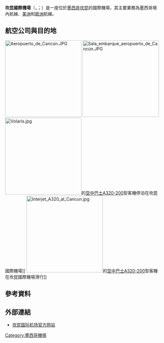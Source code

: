 {{noteTA
|G1=地名
|1=zh-cn:盖特威克; zh-hk:格域; zh-tw:蓋威克;
|2=zh-cn:埃德蒙顿; zh-hk:愛民頓;zh-tw:艾德蒙頓
|3=zh-cn:航站楼; zh-hant:航廈
}}
{{Infobox Airport
| name         = 坎昆國際機場<br>Cancún International Airport<br>Aeropuerto Internacional de Cancún
| nativename   =
| nativename-a =
| nativename-r =
| image        = CUNterminal3.jpg
| image-width  = 250
| caption      =
| IATA         = CUN
| ICAO         = MMUN
| type         = 公用
| owner        =
| operator     = Grupo Aeroportuario del Sureste
| city-served  = {{MEX}} [[坎昆|坎昆]]
| location     = {{MEX}} [[坎昆|坎昆]]
| hub          =
| elevation-f  = 20
| elevation-m  = 6
| coordinates  = {{coord|21|02|12|N|86|52|37|W|region:MX_type:airport}}
| website      = [https://www.cancun-airport.net Cancun International Airport]
| metric-elev  =
| metric-rwy   =
| r1-number    = 12R/30L
| r1-length-f  = 11,483
| r1-surface   = 瀝青
| r2-number    = 12L/30R
| r2-length-f  = 9,186
| r2-surface   = 瀝青
| stat-year    = 2011
| stat1-header = 總旅客流量
| stat1-data   = 13,022,481
| stat2-header = 成長率
| stat2-data   = {{increase}} 4.7
| footnotes    = 參考: Grupo Aeroportuario del Sureste
}}

'''坎昆國際機場'''（{{lang-en|'''Cancún International Airport'''}}，{{lang-es|'''Aeropuerto Internacional de Cancún'''}}；{{airport codes|CUN|MMUN}}）是一座位於[[墨西哥|墨西哥]][[坎昆|坎昆]]的國際機場，其主要業務為墨西哥境內航線、[[美洲|美洲]]和[[歐洲|歐洲]]航線。

==航空公司與目的地==
[[Image:Aeropuerto_de_Cancún.JPG|250px]]
[[Image:Sala_embarque_aeropuerto_de_Cancún.JPG|250px]]
[[Image:Volaris.jpg|250px]]的[[空中巴士A320-200|空中巴士A320-200]]型客機停泊在坎昆國際機場]]
[[Image:Interjet_A320_at_Cancun.jpg|250px]]的[[空中巴士A320-200|空中巴士A320-200]]型客機在坎昆國際機場滑行]]
{{Airport-dest-list|3rdcoltitle = 航廈
|{{flagicon|MEX}} [[墨西哥航空|墨西哥航空]]|[[墨西哥國際航空|墨西哥城]]、[[蒂华纳国际机场|蒂華納]]|4
|{{flagicon|COL}} [[哥倫比亞航空|哥倫比亞航空]]|'''季節性:''' 波哥大|2S
|{{flagicon|ARG}} [[阿根廷航空|阿根廷航空]]|布諾宜斯艾利斯|2S
|{{flagicon|CHL}} [[智利LATAM航空|智利LATAM航空]]|聖地亚哥|2S
|{{flagicon|CUB}} [[古巴航空|古巴航空]]|哈瓦那|2M
|{{flagicon|GUA}} [[中美洲航空|中美洲航空]]|聖薩爾瓦多|2S
|{{flagicon|MEX}} [[圖坎航空|圖坎航空]]|科蘇梅爾|2M
|{{flagicon|CAN}} [[西捷航空|西捷航空]]|卡加利、艾德蒙頓、蒙特雷、[[多倫多國際機場|多倫多]]、[[溫哥華國際機場|溫哥華]]|2S
|{{flagicon|CAN}} [[加拿大航空|加拿大航空]]|卡加利、蒙特利尔、[[多倫多國際機場|多倫多]]、艾德蒙頓、[[渥太華國際機場|渥太華]]、[[溫哥華國際機場|溫哥華]]|2S
|{{flagicon|CAN}} [[加拿大胭脂航空|加拿大胭脂航空]]|[[蒙特利尔国际机场|蒙特利尔]]、[[多倫多皮爾遜國際機場|多倫多]]|3
|{{flagicon|USA}} [[美國航空|美國航空]]|[[夏洛特道格拉斯國際機場|夏洛特]]、[[達拉斯/沃斯堡國際機場|達拉斯]]、[[邁亞密國際機場|邁亞密]]、[[鳳凰城天港國際機場|鳳凰城]]、[[紐約甘乃迪國際機場|紐約甘乃迪]]|3
|{{flagicon|USA}} [[捷藍航空|捷藍航空]]|[[波士頓羅根國際機場|波士頓]]、[[洛杉磯國際機場|洛杉磯]]、[[羅利達拉姆國際機場|羅利/達拉姆]]、[[坦帕國際機場|坦帕]]、[[勞德岱堡-好萊塢國際機場|勞德岱堡]]、[[紐華克自由國際機場|紐華克]]|3
|{{flagicon|USA}} [[聯合航空|聯合航空]]|芝加哥、克里夫蘭、丹佛、休士頓、[[洛杉磯國際機場|洛杉磯]]、紐華克、華盛頓、奧斯丁、[[舊金山國際機場|舊金山]]|3
|{{flagicon|USA}} [[達美航空|達美航空]]|亞特蘭大、辛辛那提、底特律、明尼亞波尼斯、波士頓、鹽湖城、[[洛杉磯國際機場|洛杉磯]]|3
|{{flagicon|USA}} [[邊疆航空|邊疆航空]]|費城、芝加哥|3
|{{flagicon|ESP}} [[西班牙國家航空|伊比利亚航空]]|[[馬德里機場|馬德里]]|3
|{{flagicon|GBR}} [[英國航空|英國航空]]|倫敦-蓋威克|2S
|{{flagicon|FRA}} [[法國航空|法國航空]]|'''季節性:''' 巴黎-戴高樂|3
|{{flagicon|HOL}} [[荷蘭亞克航空|荷蘭亞克航空]]|[[阿姆斯特丹國際機場|阿姆斯特丹]]|2S
|{{flagicon|GER}} [[漢莎航空|漢莎航空]]|[[法蘭克福國際機場|法蘭克福]]|2S
|{{flagicon|GER}} [[神鹰航空|神鹰航空]]|[[法蘭克福機場|法蘭克福]]|4
|{{flagicon|PAN}} [[巴拿馬航空|巴拿馬航空]]|巴拿馬城|2S
|{{flagicon|PAN}} [[巴拿馬航空|巴拿馬航空-哥倫比亞]]|波哥大|2S
|{{flagicon|FIN}} [[芬蘭航空|芬蘭航空]]|'''冬季包機:''' 赫爾辛基|2M
}}

==參考資料==
{{Reflist}}
==外部連結==
*[http://www.asur.com.mx/en/airports/cancun/cancun-passengers.html 坎昆国际机场官方网站] {{Wayback|url=http://www.asur.com.mx/en/airports/cancun/cancun-passengers.html |date=20210505184342 }}

[[Category:墨西哥機場|Category:墨西哥機場]]